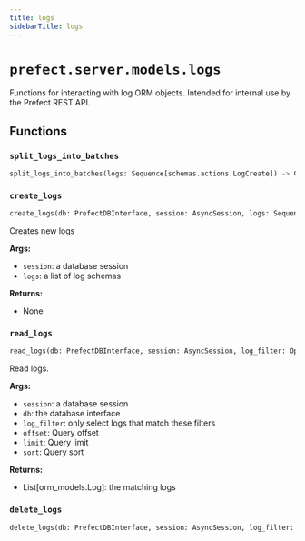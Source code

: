 ```yaml
---
title: logs
sidebarTitle: logs
---
```


# `prefect.server.models.logs`



Functions for interacting with log ORM objects.
Intended for internal use by the Prefect REST API.


## Functions

### `split_logs_into_batches` <sup><a href="https://github.com/prefecthq/prefect/blob/main/src/prefect/server/models/logs.py#L33" target="_blank"><Icon icon="github" style="width: 14px; height: 14px;" /></a></sup>

```python
split_logs_into_batches(logs: Sequence[schemas.actions.LogCreate]) -> Generator[Tuple[LogCreate, ...], None, None]
```

### `create_logs` <sup><a href="https://github.com/prefecthq/prefect/blob/main/src/prefect/server/models/logs.py#L41" target="_blank"><Icon icon="github" style="width: 14px; height: 14px;" /></a></sup>

```python
create_logs(db: PrefectDBInterface, session: AsyncSession, logs: Sequence[LogCreate]) -> None
```


Creates new logs

**Args:**
- `session`: a database session
- `logs`: a list of log schemas

**Returns:**
- None


### `read_logs` <sup><a href="https://github.com/prefecthq/prefect/blob/main/src/prefect/server/models/logs.py#L74" target="_blank"><Icon icon="github" style="width: 14px; height: 14px;" /></a></sup>

```python
read_logs(db: PrefectDBInterface, session: AsyncSession, log_filter: Optional[schemas.filters.LogFilter], offset: Optional[int] = None, limit: Optional[int] = None, sort: schemas.sorting.LogSort = schemas.sorting.LogSort.TIMESTAMP_ASC) -> Sequence[orm_models.Log]
```


Read logs.

**Args:**
- `session`: a database session
- `db`: the database interface
- `log_filter`: only select logs that match these filters
- `offset`: Query offset
- `limit`: Query limit
- `sort`: Query sort

**Returns:**
- List[orm_models.Log]: the matching logs


### `delete_logs` <sup><a href="https://github.com/prefecthq/prefect/blob/main/src/prefect/server/models/logs.py#L106" target="_blank"><Icon icon="github" style="width: 14px; height: 14px;" /></a></sup>

```python
delete_logs(db: PrefectDBInterface, session: AsyncSession, log_filter: schemas.filters.LogFilter) -> int
```
